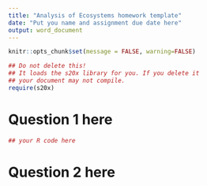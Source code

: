 ```yaml
---
title: "Analysis of Ecosystems homework template"
date: "Put you name and assignment due date here"
output: word_document
---
```

```r
knitr::opts_chunk$set(message = FALSE, warning=FALSE)
```
```r
## Do not delete this!
## It loads the s20x library for you. If you delete it 
## your document may not compile.
require(s20x)
```

# Question 1 here

```r
## your R code here
```


# Question 2 here